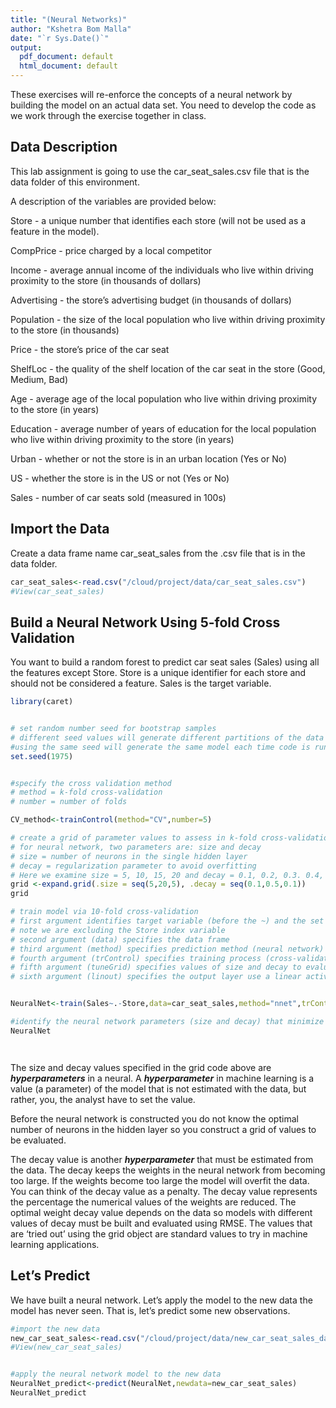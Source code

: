 ```yaml
---
title: "(Neural Networks)"
author: "Kshetra Bom Malla"
date: "`r Sys.Date()`"
output:
  pdf_document: default
  html_document: default
---
```


These exercises will re-enforce the concepts of a neural network by building the model on an actual data set. You need to develop the code as we work through the exercise together in class.


## Data Description

This lab assignment is going to use the car_seat_sales.csv file that is the data folder of this environment.

A description of the variables are provided below:

Store - a unique number that identifies each store (will not be used as a feature in the model).

CompPrice - price charged by a local competitor

Income - average annual income of the individuals who live within driving proximity to the store (in thousands of dollars)

Advertising - the store’s advertising budget (in thousands of dollars)

Population - the size of the local population who live within driving proximity to the store (in thousands)

Price - the store’s price of the car seat

ShelfLoc - the quality of the shelf location of the car seat in the store (Good, Medium, Bad)

Age - average age of the local population who live within driving proximity to the store (in years)

Education - average number of years of education for the local population who live within driving proximity to the store (in years)

Urban - whether or not the store is in an urban location (Yes or No)

US - whether the store is in the US or not (Yes or No)

Sales - number of car seats sold (measured in 100s)

## Import the Data
Create a data frame name car_seat_sales from the .csv file that is in the data folder.

```r
car_seat_sales<-read.csv("/cloud/project/data/car_seat_sales.csv")
#View(car_seat_sales)

```


## Build a Neural Network Using 5-fold Cross Validation

You want to build a random forest to predict car seat sales (Sales) using all the features except Store. Store is a unique identifier for each store and should not be considered a feature. Sales is the target variable.

```r
library(caret)


# set random number seed for bootstrap samples
# different seed values will generate different partitions of the data
#using the same seed will generate the same model each time code is run
set.seed(1975)


#specify the cross validation method
# method = k-fold cross-validation
# number = number of folds

CV_method<-trainControl(method="CV",number=5)

# create a grid of parameter values to assess in k-fold cross-validation
# for neural network, two parameters are: size and decay
# size = number of neurons in the single hidden layer
# decay = regularization parameter to avoid overfitting
# Here we examine size = 5, 10, 15, 20 and decay = 0.1, 0.2, 0.3. 0.4, 0.5
grid <-expand.grid(.size = seq(5,20,5), .decay = seq(0.1,0.5,0.1)) 
grid

# train model via 10-fold cross-validation
# first argument identifies target variable (before the ~) and the set of features variables (after the ~)
# note we are excluding the Store index variable 
# second argument (data) specifies the data frame
# third argument (method) specifies prediction method (neural network)
# fourth argument (trControl) specifies training process (cross-validation)
# fifth argument (tuneGrid) specifies values of size and decay to evaluate
# sixth argument (linout) specifies the output layer use a linear activation function 


NeuralNet<-train(Sales~.-Store,data=car_seat_sales,method="nnet",trControl=CV_method,tuneGrid=grid,lineout=TRUE)

#identify the neural network parameters (size and decay) that minimize RMSE
NeuralNet




```

The size and decay values specified in the grid code above are **_hyperparameters_** in a neural. A **_hyperparameter_** in machine learning is a value (a parameter) of the model that is not estimated with the data, but rather, you, the analyst have to set the value.

Before the neural network is constructed you do not know the optimal number of neurons in the hidden layer so you construct a grid of values to be evaluated.

The decay value is another **_hyperparameter_** that must be estimated from the data. The decay keeps the weights in the neural network from becoming too large. If the weights become too large the model will overfit the data. You can think of the decay value as a penalty. The decay value represents the percentage the numerical values of the weights are reduced. The optimal weight decay value depends on the data so models with different values of decay must be built and evaluated using RMSE. The values that are 'tried out' using the grid object are standard values to try in machine learning applications.


## Let's Predict

We have built a neural network. Let’s apply the model to the new data the model has never seen. That is, let’s predict some new observations.

```r

#import the new data
new_car_seat_sales<-read.csv("/cloud/project/data/new_car_seat_sales_data.csv")
#View(new_car_seat_sales)


#apply the neural network model to the new data
NeuralNet_predict<-predict(NeuralNet,newdata=new_car_seat_sales)
NeuralNet_predict


```
